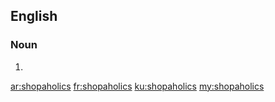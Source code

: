 ==English==

===Noun===
{{head|en}}

# {{plural of|shopaholic}}

[[ar:shopaholics]]
[[fr:shopaholics]]
[[ku:shopaholics]]
[[my:shopaholics]]